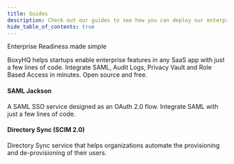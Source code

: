 ```yaml
---
title: Guides
description: Check out our guides to see how you can deploy our enterprise-ready solutions into your application with ease.
hide_table_of_contents: true
---
```



Enterprise Readiness made simple

BoxyHQ helps startups enable enterprise features in any SaaS app with just a few lines of code. Integrate SAML, Audit Logs, Privacy Vault and Role Based Access in minutes. Open source and free.

<div className="container" style={{ padding: 0 }}>
  <div className="row is-multiline">
    <div className="col col--6">
      <Link className="card" to="/guides/jackson" style={{ height: '100%' }}>
        <div className="card__body">
          <h4>SAML Jackson</h4>
          <p>
            A SAML SSO service designed as an OAuth 2.0 flow. Integrate SAML
            with just a few lines of code.
          </p>
        </div>
      </Link>
    </div>
    <div className="col col--6">
      <Link className="card" to="/guides/directory-sync" style={{ height: '100%' }}>
        <div className="card__body">
          <h4>Directory Sync (SCIM 2.0)</h4>
          <p>
            Directory Sync service that helps organizations automate the provisioning and de-provisioning of their users.
          </p>
        </div>
      </Link>
    </div>
  </div>
</div>
